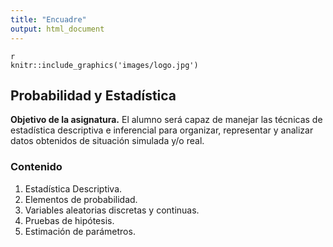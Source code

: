```yaml
---
title: "Encuadre"
output: html_document
---
```


```
{r, out.width='25%', fig.align='center', fig.cap='logo', echo = FALSE}
knitr::include_graphics('images/logo.jpg')
```

## Probabilidad y Estadística

**Objetivo de la asignatura.** El alumno será capaz de manejar las técnicas de estadística descriptiva e inferencial para organizar, representar y analizar datos obtenidos de situación simulada y/o real.

### Contenido

1. Estadística Descriptiva.
2. Elementos de probabilidad.
3. Variables aleatorias discretas y continuas.
4. Pruebas de hipótesis.
5. Estimación de parámetros.